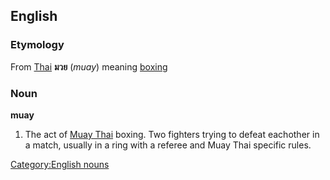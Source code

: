 ==English==

===Etymology===
From [[w:Thai language|Thai]] '''มวย''' (''muay'') meaning [[w:boxing|boxing]]

===Noun===
'''muay'''

#The act of [[Muay Thai]] boxing. Two fighters trying to defeat eachother in a match, usually in a ring with a referee and Muay Thai specific rules.

[[Category:English nouns]]